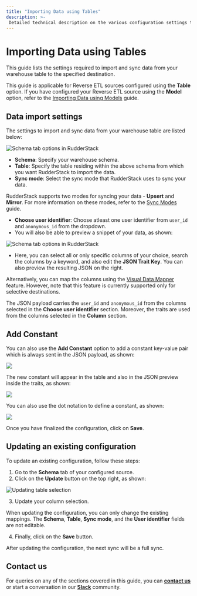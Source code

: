 ```yaml
---
title: "Importing Data using Tables"
description: >-
 Detailed technical description on the various configuration settings to sync data from your warehouse tables.
---
```


# Importing Data using Tables

This guide lists the settings required to import and sync data from your warehouse table to the specified destination.

<div class="infoBlock">

This guide is applicable for Reverse ETL sources configured using the <strong>Table</strong> option. If you have configured your Reverse ETL source using the <strong>Model</strong> option, refer to the <a href="https://www.rudderstack.com/docs/warehouse-actions/common-settings/importing-data-using-models/">Importing Data using Models</a> guide.
</div>

## Data import settings

The settings to import and sync data from your warehouse table are listed below:

<img src="../../assets/warehouse-actions-sources/schema-tab-options.png" alt="Schema tab options in RudderStack" />

- **Schema**: Specify your warehouse schema.
- **Table**: Specify the table residing within the above schema from which you want RudderStack to import the data.
- **Sync mode**: Select the sync mode that RudderStack uses to sync your data.

<div class="infoBlock">

RudderStack supports two modes for syncing your data - <strong>Upsert</strong> and <strong>Mirror</strong>. For more information on these modes, refer to the <a href="https://www.rudderstack.com/docs/warehouse-actions/common-settings/sync-modes/">Sync Modes</a> guide.
</div>

- **Choose user identifier**: Choose atleast one user identifier from `user_id` and `anonymous_id` from the dropdown.
- You will also be able to preview a snippet of your data, as shown:

<img src="../../assets/warehouse-actions-sources/models-data-snippet.png" alt="Schema tab options in RudderStack" />

- Here, you can select all or only specific columns of your choice, search the columns by a keyword, and also edit the **JSON Trait Key**. You can also preview the resulting JSON on the right.

<div class="infoBlock">

Alternatively, you can map the columns using the <a href="https://www.rudderstack.com/docs/warehouse-actions/features/visual-data-mapper/">Visual Data Mapper</a> feature. However, note that this feature is currently supported only for selective destinations.
</div>

<div class="infoBlock">
  
The JSON payload carries the <code class="inline-code">user_id</code> and <code class="inline-code">anonymous_id</code> from the columns selected in the <strong>Choose user identifier</strong> section. Moreover, the traits are used from the columns selected in the <strong>Column</strong> section.
</div>

## Add Constant

You can also use the **Add Constant** option to add a constant key-value pair which is always sent in the JSON payload, as shown:

<img src="../../assets/warehouse-actions-sources/add-constant.png" />

The new constant will appear in the table and also in the JSON preview inside the traits, as shown:

<img src="../../assets/warehouse-actions-sources/add-constant-in-json.png" />

You can also use the dot notation to define a constant, as shown:

<img src="../../assets/warehouse-actions-sources/dot-notation-constant.png" />

Once you have finalized the configuration, click on **Save**.

## Updating an existing configuration

To update an existing configuration, follow these steps:

1. Go to the **Schema** tab of your configured source.
2. Click on the **Update** button on the top right, as shown:

<img src="../../assets/warehouse-actions-sources/update-table-selection-wh.png" alt="Updating table selection" />

3. Update your column selection.

<div class="warningBlock">

When updating the configuration, you can only change the existing mappings. The <strong>Schema</strong>, <strong>Table</strong>, <strong>Sync mode</strong>, and the <strong>User identifier</strong> fields are not editable.
</div>

4. Finally, click on the **Save** button.

<div class="infoBlock">

After updating the configuration, the next sync will be a full sync.
</div>

## Contact us

For queries on any of the sections covered in this guide, you can [**contact us**](mailto:%20docs@rudderstack.com) or start a conversation in our [**Slack**](https://rudderstack.com/join-rudderstack-slack-community) community.
